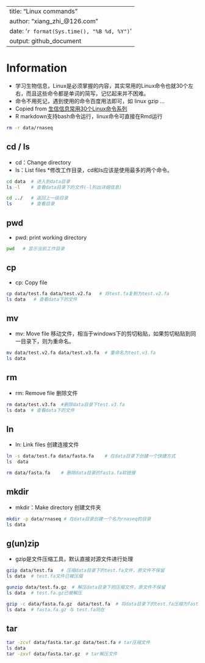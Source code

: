 
---
title: "Linux commands"
author: "xiang_zhi_@126.com"
date: '`r format(Sys.time(), "%B %d, %Y")`'
output: github_document
---


# Information

* 学习生物信息，Linux是必须掌握的内容，其实常用的Linux命令也就30个左右，而且这些命令都是单词的简写，记忆起来并不困难。
* 命令不用死记，遇到使用的命令百度用法即可，如 linux gzip ...
* Copied from [生信信息常用30个Linux命令系列](https://mp.weixin.qq.com/s/vaizJyXOdHK2_DA0utpiTA)
* R markdown支持bash命令运行，linux命令可直接在Rmd运行

```bash
rm -r data/rnaseq
```

## cd / ls

* cd：Change directory
* ls：List files
*修改工作目录，cd和ls应该是使用最多的两个命令。

```bash
cd data  # 进入到data目录
ls -l    # 查看data目录下的文件(-l列出详细信息)
```

```bash
cd ../   # 返回上一级目录
ls       # 查看目录
```

## pwd
* pwd: print working directory
```bash
pwd   # 显示当前工作目录
```

## cp
* cp: Copy file
```bash
cp data/test.fa data/test.v2.fa   # 将test.fa复制为test.v2.fa
ls data   # 查看data下的文件
```

## mv
* mv: Move file 移动文件，相当于windows下的剪切粘贴，如果剪切粘贴到同一目录下，则为重命名。
```bash
mv data/test.v2.fa data/test.v3.fa  # 重命名为test.v3.fa
ls data
```

## rm
* rm: Remove file 删除文件
```bash
rm data/test.v3.fa  #删除data目录下test.v3.fa
ls data  # 查看data下的文件
```

## ln
* ln: Link files 创建连接文件
```bash
ln -s data/test.fa data/fasta.fa    # 在data目录下创建一个快捷方式
ls  data
```

```bash
rm data/fasta.fa    # 删除data目录的fasta.fa软链接 
```

## mkdir
* mkdir：Make directory 创建文件夹
```bash
mkdir -p data/rnaseq # 在data目录创建一个名为rnaseq的目录 
ls data
```

## g(un)zip
* gzip是文件压缩工具，默认直接对源文件进行处理
```bash
gzip data/test.fa   # 压缩data目录下的test.fa文件，原文件不保留
ls data  # test.fa文件已被压缩
```
```bash
gunzip data/test.fa.gz  # 解压data目录下的压缩文件，原文件不保留
ls data  # test.fa.gz已被解压
```
```bash
gzip -c data/fasta.fa.gz  data/test.fa  # 将data目录下的test.fa压缩为fasta.fa.gz,同时保留原文件
ls data  # fasta.fa.gz 与 test.fa同在
```

## tar

```bash
tar -zcvf data/fasta.tar.gz data/test.fa # tar压缩文件
ls data
tar -zxvf data/fasta.tar.gz  # tar解压文件
```